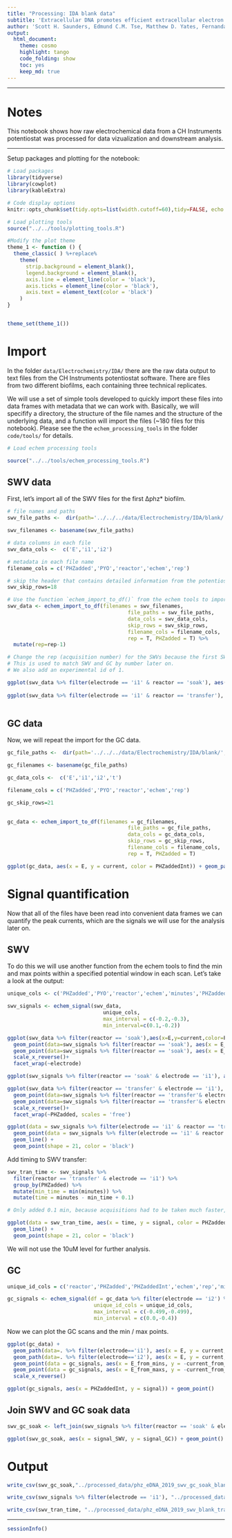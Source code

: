 ```yaml
---
title: "Processing: IDA blank data"
subtitle: 'Extracellular DNA promotes efficient extracellular electron transfer by pyocyanin in *Pseudomonas aeruginosa* biofilms.'
author: 'Scott H. Saunders, Edmund C.M. Tse, Matthew D. Yates, Fernanda Jiménez-Otero, Jacqueline K. Barton, Leonard M. Tender and Dianne K. Newman'
output:
  html_document:
    theme: cosmo
    highlight: tango
    code_folding: show
    toc: yes
    keep_md: true
---
```


--------

# Notes

This notebook shows how raw electrochemical data from a CH Instruments potentiostat was processed for data vizualization and downstream analysis.

----

Setup packages and plotting for the notebook:

```r
# Load packages
library(tidyverse)
library(cowplot)
library(kableExtra)

# Code display options
knitr::opts_chunk$set(tidy.opts=list(width.cutoff=60),tidy=FALSE, echo = TRUE, message=FALSE, warning=FALSE, fig.align="center", fig.retina = 2)

# Load plotting tools
source("../../tools/plotting_tools.R")

#Modify the plot theme
theme_1 <- function () {
  theme_classic( ) %+replace%
    theme(
      strip.background = element_blank(),
      legend.background = element_blank(),
      axis.line = element_line(color = 'black'),
      axis.ticks = element_line(color = 'black'),
      axis.text = element_text(color = 'black')
    )
}


theme_set(theme_1())
```

# Import

In the folder `data/Electrochemistry/IDA/` there are the raw data output to text files from the CH Instruments potentiostat software. There are files from two different biofilms, each containing three technical replicates. 

We will use a set of simple tools developed to quickly import these files into data frames with metadata that we can work with. Basically, we will specifify a directory, the structure of the file names and the structure of the underlying data, and a function will import the files (~180 files for this notebook). Please see the the `echem_processing_tools` in the folder `code/tools/` for details.

```r
# Load echem processing tools

source("../../tools/echem_processing_tools.R")
```

## SWV data

First, let's import all of the SWV files for the first ∆phz* biofilm.

```r

# file names and paths
swv_file_paths <-  dir(path='../../../data/Electrochemistry/IDA/blank/', pattern = "[SWV]+.+[txt]$", recursive = T, full.names = T)

swv_filenames <- basename(swv_file_paths)

# data columns in each file
swv_data_cols <-  c('E','i1','i2')

# metadata in each file name
filename_cols = c('PHZadded','PYO','reactor','echem','rep')

# skip the header that contains detailed information from the potentiostat
swv_skip_rows=18

# Use the function `echem_import_to_df()` from the echem tools to import
swv_data <- echem_import_to_df(filenames = swv_filenames, 
                                       file_paths = swv_file_paths, 
                                       data_cols = swv_data_cols, 
                                       skip_rows = swv_skip_rows,
                                       filename_cols = filename_cols,
                                       rep = T, PHZadded = T) %>% 
  mutate(rep=rep-1) 

# Change the rep (acquisition number) for the SWVs because the first SWV should be 0.
# This is used to match SWV and GC by number later on.
# We also add an experimental id of 1.
```


```r

ggplot(swv_data %>% filter(electrode == 'i1' & reactor == 'soak'), aes(x = E, y = current, color = PHZaddedInt, group = PHZadded)) + geom_path() + facet_wrap(~echem)
       
ggplot(swv_data %>% filter(electrode == 'i1' & reactor == 'transfer'), aes(x = E, y = current, color = rep, group = rep)) + geom_path() + facet_wrap(~PHZadded, scales = 'free') + scale_x_reverse()
       
```

## GC data

Now, we will repeat the import for the GC data. 

```r

gc_file_paths <-  dir(path='../../../data/Electrochemistry/IDA/blank/', pattern = "[GC]+.+[txt]$",recursive = T,full.names = T)

gc_filenames <- basename(gc_file_paths)

gc_data_cols <-  c('E','i1','i2','t')

filename_cols = c('PHZadded','PYO','reactor','echem','rep')

gc_skip_rows=21
  

gc_data <- echem_import_to_df(filenames = gc_filenames, 
                                       file_paths = gc_file_paths,
                                       data_cols = gc_data_cols, 
                                       skip_rows = gc_skip_rows,
                                       filename_cols = filename_cols,
                                       rep = T, PHZadded = T)

```

```r

ggplot(gc_data, aes(x = E, y = current, color = PHZaddedInt)) + geom_path() + facet_wrap(~echem) + scale_x_reverse()

```

# Signal quantification

Now that all of the files have been read into convenient data frames we can quantify the peak currents, which are the signals we will use for the analysis later on. 

## SWV

To do this we will use another function from the echem tools to find the min and max points within a specified potential window in each scan. Let's take a look at the output:

```r

unique_cols <- c('PHZadded','PYO','reactor','echem','minutes','PHZaddedInt','electrode','rep')

swv_signals <- echem_signal(swv_data,
                               unique_cols,                                     
                               max_interval = c(-0.2,-0.3),
                               min_interval=c(0.1,-0.2)) 

ggplot(swv_data %>% filter(reactor == 'soak'),aes(x=E,y=current,color=PHZaddedInt, group = PHZadded)) + geom_path() +
  geom_point(data=swv_signals %>% filter(reactor == 'soak'), aes(x = E_from_mins, y = min_current),fill='blue', shape = 21)+
  geom_point(data=swv_signals %>% filter(reactor == 'soak'), aes(x = E_from_maxs, y = max_current),fill='red', shape = 21)+
  scale_x_reverse()+
  facet_wrap(~electrode)
```

```r
ggplot(swv_signals %>% filter(reactor == 'soak' & electrode == 'i1'), aes(x = PHZaddedInt, y = signal)) + geom_point()
```


```r

ggplot(swv_data %>% filter(reactor == 'transfer' & electrode == 'i1'), aes(x=E,y=current)) + geom_path(aes(color=rep, group = rep)) +
  geom_point(data=swv_signals %>% filter(reactor == 'transfer'& electrode == 'i1'), aes(x = E_from_mins, y = min_current), fill='blue', shape = 21)+
  geom_point(data=swv_signals %>% filter(reactor == 'transfer'& electrode == 'i1'), aes(x = E_from_maxs, y = max_current), fill='red', shape = 21)+
  scale_x_reverse()+
  facet_wrap(~PHZadded, scales = 'free')

```

```r

ggplot(data = swv_signals %>% filter(electrode == 'i1' & reactor == 'transfer'), aes(x = rep, y = signal, color = PHZadded, fill =PHZadded)) + 
  geom_point(data = swv_signals %>% filter(electrode == 'i1' & reactor == 'soak'), size = 3)+
  geom_line() + 
  geom_point(shape = 21, color = 'black')
```

Add timing to SWV transfer:

```r
swv_tran_time <- swv_signals %>% 
  filter(reactor == 'transfer' & electrode == 'i1') %>% 
  group_by(PHZadded) %>% 
  mutate(min_time = min(minutes)) %>% 
  mutate(time = minutes - min_time + 0.1)

# Only added 0.1 min, because acquisitions had to be taken much faster, tried very hard to acquire quickly.

ggplot(data = swv_tran_time, aes(x = time, y = signal, color = PHZadded, fill =PHZadded)) + 
  geom_line() + 
  geom_point(shape = 21, color = 'black')
```

We will not use the 10uM level for further analysis.

## GC

```r

unique_id_cols = c('reactor','PHZadded','PHZaddedInt','echem','rep','minutes','PYO')

gc_signals <- echem_signal(df = gc_data %>% filter(electrode == 'i2') %>% mutate(current = - current), 
                            unique_id_cols = unique_id_cols,
                            max_interval = c(-0.499,-0.499), 
                            min_interval = c(0.0,-0.4))

```

Now we can plot the GC scans and the min / max points.

```r

ggplot(gc_data) + 
  geom_path(data=. %>% filter(electrode=='i1'), aes(x = E, y = current, color = PHZaddedInt, group = rep)) + 
  geom_path(data=. %>% filter(electrode=='i2'), aes(x = E, y = current, color = PHZaddedInt, group = rep)) +
  geom_point(data = gc_signals, aes(x = E_from_mins, y = -current_from_mins), shape = 21, fill = 'light blue')+
  geom_point(data = gc_signals, aes(x = E_from_maxs, y = -current_from_maxs), shape = 21, fill = 'red')+
  scale_x_reverse()

```

```r
ggplot(gc_signals, aes(x = PHZaddedInt, y = signal)) + geom_point()
```

## Join SWV and GC soak data

```r
swv_gc_soak <- left_join(swv_signals %>% filter(reactor == 'soak' & electrode == 'i1'), gc_signals, by = c('PHZadded','PYO','PHZaddedInt','reactor'), suffix = c('_SWV','_GC'))

ggplot(swv_gc_soak, aes(x = signal_SWV, y = signal_GC)) + geom_point()
```

# Output

```r
write_csv(swv_gc_soak,"../processed_data/phz_eDNA_2019_swv_gc_soak_blank.csv")

write_csv(swv_signals %>% filter(electrode == 'i1'), "../processed_data/phz_eDNA_2019_swv_blank_signals.csv")

write_csv(swv_tran_time, "../processed_data/phz_eDNA_2019_swv_blank_tran_time_signals.csv")
```

-------

```r
sessionInfo()
```